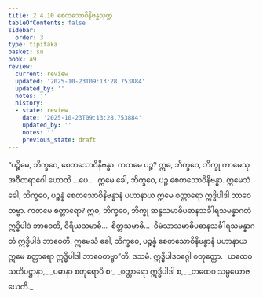 ```yaml
---
title: 2.4.10 စေတသောဝိနိဗန္ဓသုတ္တ
tableOfContents: false
sidebar:
  order: 3
type: tipitaka
basket: su
book: a9
review:
  current: review
  updated: '2025-10-23T09:13:28.753884'
  updated_by: ''
  notes: ''
  history:
  - state: review
    date: '2025-10-23T09:13:28.753884'
    updated_by: ''
    notes: ''
    previous_state: draft
---
```



<ReviewStatus review={frontmatter.review} showDetails={true} />

<HypothesisAnnotation frontmatter={frontmatter} />

<DynamicBreadcrumb />

<Division number="92" book="a9" e="ch" v="17" p="255">

<Paragraph number="483" book="a9">
“ပဉ္စိမေ, ဘိက္ခဝေ, စေတသောဝိနိဗန္ဓာ. ကတမေ ပဉ္စ? ဣဓ, ဘိက္ခဝေ, ဘိက္ခု ကာမေသု အဝီတရာဂေါ ဟောတိ …ပေ…  ဣမေ ခေါ, ဘိက္ခဝေ, ပဉ္စ စေတသောဝိနိဗန္ဓာ.
</Paragraph>

<Paragraph number="484" book="a9">
ဣမေသံ ခေါ, ဘိက္ခဝေ, ပဉ္စန္နံ စေတသောဝိနိဗန္ဓာနံ ပဟာနာယ ဣမေ စတ္တာရော ဣဒ္ဓိပါဒါ ဘာဝေတဗ္ဗာ. ကတမေ စတ္တာရော? ဣဓ, ဘိက္ခဝေ, ဘိက္ခု ဆန္ဒသမာဓိပဓာနသင်္ခါရသမန္နာဂတံ ဣဒ္ဓိပါဒံ ဘာဝေတိ, ဝီရိယသမာဓိ…  စိတ္တသမာဓိ…  ဝီမံသာသမာဓိပဓာနသင်္ခါရသမန္နာဂတံ ဣဒ္ဓိပါဒံ ဘာဝေတိ. ဣမေသံ ခေါ, ဘိက္ခဝေ, ပဉ္စန္နံ စေတသောဝိနိဗန္ဓာနံ ပဟာနာယ ဣမေ စတ္တာရော ဣဒ္ဓိပါဒါ ဘာဝေတဗ္ဗာ”တိ.

</Paragraph>
</Division>

<Paragraph number="485" type="center" book="a9">
ဒသမံ.



</Paragraph>

<Paragraph number="486" type="center" book="a9">
ဣဒ္ဓိပါဒဝဂ္ဂေါ စတုတ္ထော.


</Paragraph>

<Paragraph number="487" type="verses" book="a9">
_ယထေဝ သတိပဋ္ဌာနာ,_  
_ပဓာနာ စတုရောပိ စ;_  
_စတ္တာရော ဣဒ္ဓိပါဒါ စ,_  
_တထေဝ သမ္ပယောဇယေတိ._
</Paragraph>
